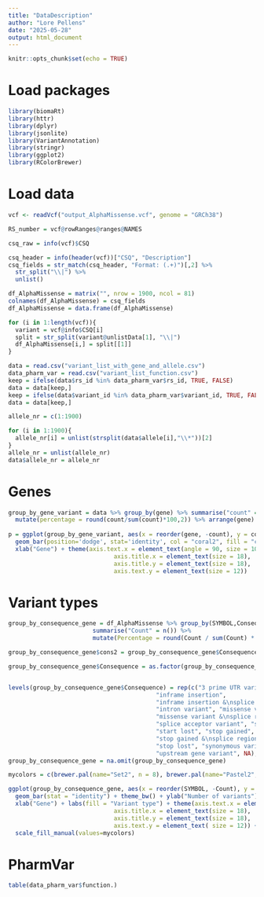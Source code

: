 ---
title: "DataDescription"
author: "Lore Pellens"
date: "2025-05-28"
output: html_document
---

```{r setup, include=FALSE}
knitr::opts_chunk$set(echo = TRUE)
```

# Load packages
```{r}
library(biomaRt)
library(httr)
library(dplyr)
library(jsonlite)
library(VariantAnnotation)
library(stringr)
library(ggplot2)
library(RColorBrewer)
```

# Load data
```{r}
vcf <- readVcf("output_AlphaMissense.vcf", genome = "GRCh38")

RS_number = vcf@rowRanges@ranges@NAMES

csq_raw = info(vcf)$CSQ

csq_header = info(header(vcf))["CSQ", "Description"]
csq_fields = str_match(csq_header, "Format: (.+)")[,2] %>% 
  str_split("\\|") %>% 
  unlist()

df_AlphaMissense = matrix("", nrow = 1900, ncol = 81)
colnames(df_AlphaMissense) = csq_fields
df_AlphaMissense = data.frame(df_AlphaMissense)

for (i in 1:length(vcf)){
  variant = vcf@info$CSQ[i]
  split = str_split(variant@unlistData[1], "\\|")
  df_AlphaMissense[i,] = split[[1]]
}

data = read.csv("variant_list_with_gene_and_allele.csv")
data_pharm_var = read.csv("variant_list_function.csv")
keep = ifelse(data$rs_id %in% data_pharm_var$rs_id, TRUE, FALSE)
data = data[keep,]
keep = ifelse(data$variant_id %in% data_pharm_var$variant_id, TRUE, FALSE)
data = data[keep,]

allele_nr = c(1:1900)

for (i in 1:1900){
  allele_nr[i] = unlist(strsplit(data$allele[i],"\\*"))[2]
}
allele_nr = unlist(allele_nr)
data$allele_nr = allele_nr
```

# Genes
```{r}
group_by_gene_variant = data %>% group_by(gene) %>% summarise("count" = n()) %>%
  mutate(percentage = round(count/sum(count)*100,2)) %>% arrange(gene)
                       
p = ggplot(group_by_gene_variant, aes(x = reorder(gene, -count), y = count)) +
  geom_bar(position='dodge', stat='identity', col = "coral2", fill = "coral2") + theme_bw() + ylab("Number of variants") + labs(fill = "") +
  xlab("Gene") + theme(axis.text.x = element_text(angle = 90, size = 10),
                              axis.title.x = element_text(size = 18),
                              axis.title.y = element_text(size = 18),
                              axis.text.y = element_text(size = 12)) 

```

# Variant types
```{r}
group_by_consequence_gene = df_AlphaMissense %>% group_by(SYMBOL,Consequence) %>%
                        summarise("Count" = n()) %>%
                        mutate(Percentage = round(Count / sum(Count) * 100,2))

group_by_consequence_gene$cons2 = group_by_consequence_gene$Consequence

group_by_consequence_gene$Consequence = as.factor(group_by_consequence_gene$Consequence)


levels(group_by_consequence_gene$Consequence) = rep(c("3 prime UTR variant", "frameshift variant",
                                          "inframe insertion",
                                          "inframe insertion &\nsplice region variant",
                                          "intron variant", "missense variant",
                                          "missense variant &\nsplice region variant",
                                          "splice acceptor variant", "splice donor variant",
                                          "start lost", "stop gained",
                                          "stop gained &\nsplice region variant",
                                          "stop lost", "synonymous variant",
                                          "upstream gene variant", NA), times = 15)
group_by_consequence_gene = na.omit(group_by_consequence_gene)

mycolors = c(brewer.pal(name="Set2", n = 8), brewer.pal(name="Pastel2", n = 7))

ggplot(group_by_consequence_gene, aes(x = reorder(SYMBOL, -Count), y = Count, fill = Consequence)) +
  geom_bar(stat = "identity") + theme_bw() + ylab("Number of variants") +
  xlab("Gene") + labs(fill = "Variant type") + theme(axis.text.x = element_text(angle = 90, size = 12),
                              axis.title.x = element_text(size = 18),
                              axis.title.y = element_text(size = 18),
                              axis.text.y = element_text( size = 12)) +
  scale_fill_manual(values=mycolors)
```

# PharmVar
```{r}
table(data_pharm_var$function.)
```

